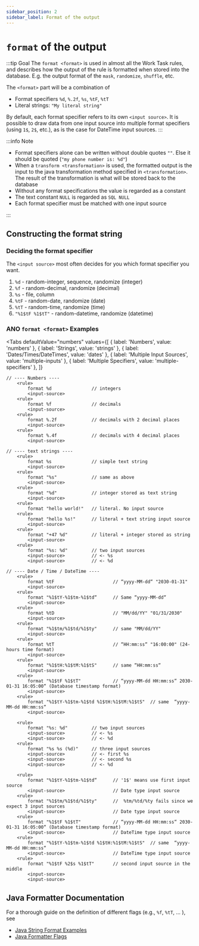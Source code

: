 ```yaml
---
sidebar_position: 2
sidebar_label: Format of the output
---
```



# `format` of the output

:::tip Goal
The `format <format>` is used in almost all the Work Task rules,
and describes how the output of the rule is formatted when stored into the database.
E.g. the output format of the `mask`, `randomize`, `shuffle`, etc.

The `<format>` part will be a combination of

- Format specifiers `%d`, `%.2f`, `%s`, `%tF`, `%tT`
- Literal strings: `"My literal string"`

By default, each format specifier refers to its own `<input source>`.
It is possible to draw data from one input source into multiple format specifiers
(using `1$`, `2$`, etc.), as is the case for DateTime input sources.
:::

:::info Note

- Format specifiers alone can be written without double quotes `""`. Else it should be quoted (`"my phone number is: %d"`)
- When a `transform <transformation>` is used, the formatted output is the input to
  the java transformation method specified in `<transformation>`.
  The result of the transformation is what will be stored back to the database
- Without any format specifications the value is regarded as a constant
- The text constant `NULL` is regarded as `SQL NULL`
- Each format specifier must be matched with one input source

:::

## Constructing the format string

### Deciding the format specifier

The `<input source>` most often decides for you which format specifier you want.

1. `%d` - random-integer, sequence, randomize (integer)
1. `%f` - random-decimal, randomize (decimal)
1. `%s` - file, column
1. `%tF` - random-date, randomize (date)
1. `%tT` - random-time, randomize (time)
1. `"%1$tF %1$tT"` - random-datetime, randomize (datetime)

### ANO `format <format>` Examples

<Tabs
  defaultValue="numbers"
  values={[
    { label: 'Numbers', value: 'numbers' },
    { label: 'Strings', value: 'strings' },
    { label: 'Dates/Times/DateTimes', value: 'dates' },
    { label: 'Multiple Input Sources', value: 'multiple-inputs' },
    { label: 'Multiple Specifiers', value: 'multiple-specifiers' },
  ]}
>

<TabItem value="numbers">

```ano
// ---- Numbers ----
    <rule>
        format %d               // integers
        <input-source>
    <rule>
        format %f               // decimals
        <input-source>
    <rule>
        format %.2f             // decimals with 2 decimal places
        <input-source>
    <rule>
        format %.4f             // decimals with 4 decimal places
        <input-source>
```

</TabItem>

<TabItem value="strings">

```ano
// ---- text strings ----
    <rule>
        format %s               // simple text string
        <input-source>
    <rule>
        format "%s"             // same as above
        <input-source>
    <rule>
        format "%d"             // integer stored as text string
        <input-source>
    <rule>
        format "hello world!"   // literal. No input source
    <rule>
        format "hello %s!"      // literal + text string input source
        <input-source>
    <rule>
        format "+47 %d"         // literal + integer stored as string
        <input-source>
    <rule>
        format "%s: %d"         // two input sources
        <input-source>          // <- %s
        <input-source>          // <- %d
```

</TabItem>

<TabItem value="dates">

```ano
// ---- Date / Time / DateTime ----
    <rule>
        format %tF                      // “yyyy-MM-dd“ "2030-01-31"
        <input-source>
    <rule>
        format "%1$tY-%1$tm-%1$td“      // Same “yyyy-MM-dd“
        <input-source>
    <rule>
        format %tD	                    // "MM/dd/YY" "01/31/2030"
        <input-source>
    <rule>
        format "%1$tm/%1$td/%1$ty"      // same "MM/dd/YY"
        <input-source>
    <rule>
        format %tT                      // “HH:mm:ss“ "16:00:00" (24-hours time format)
        <input-source>
    <rule>
        format "%1$tH:%1$tM:%1$tS"      // same “HH:mm:ss“
        <input-source>
    <rule>
        format "%1$tF %1$tT"            // “yyyy-MM-dd HH:mm:ss“ 2030-01-31 16:05:00“ (Database timestamp format)
        <input-source>
    <rule>
        format "%1$tY-%1$tm-%1$td %1$tH:%1$tM:%1$tS"  // same  “yyyy-MM-dd HH:mm:ss“
        <input-source>
```

</TabItem>

<TabItem value="multiple-inputs">

```ano
    <rule>
        format "%s: %d"         // two input sources
        <input-source>          // <- %s
        <input-source>          // <- %d
    <rule>
        format "%s %s (%d)"     // three input sources
        <input-source>          // <- first %s
        <input-source>          // <- second %s
        <input-source>          // <- %d

```

</TabItem>

<TabItem value="multiple-specifiers">

```ano
    <rule>
        format "%1$tY-%1$tm-%1$td“      // '1$' means use first input source
        <input-source>                  // Date type input source
    <rule>
        format "%1$tm/%1$td/%1$ty"      //  %tm/%td/%ty fails since we expect 3 input sources
        <input-source>                  // Date type input source
    <rule>
        format "%1$tF %1$tT"            // “yyyy-MM-dd HH:mm:ss“ 2030-01-31 16:05:00“ (Database timestamp format)
        <input-source>                  // DateTime type input source
    <rule>
        format "%1$tY-%1$tm-%1$td %1$tH:%1$tM:%1$tS"  // same  “yyyy-MM-dd HH:mm:ss“
        <input-source>                  // DateTime type input source
    <rule>
        format "%1$tF %2$s %1$tT"       // second input source in the middle
        <input-source>
        <input-source>

```

</TabItem>

</Tabs>

## Java Formatter Documentation

For a thorough guide on the definition of different flags (e.g., `%f`, `%tT`, ... ), see

- [Java String Format Examples](https://dzone.com/articles/java-string-format-examples)
- [Java Formatter Flags](http://www.java2s.com/Tutorials/Java/Java_Format/0080__Java_Format_Flags.htm)
